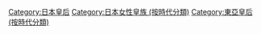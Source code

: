 [[Category:日本皇后|Category:日本皇后]]
[[Category:日本女性皇族_(按時代分類)|Category:日本女性皇族 (按時代分類)]]
[[Category:東亞皇后_(按時代分類)|Category:東亞皇后 (按時代分類)]]